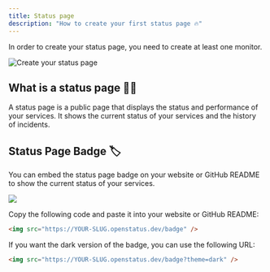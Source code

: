 ```yaml
---
title: Status page
description: "How to create your first status page 🔥"
---
```


In order to create your status page, you need to create at least one monitor.

<Frame caption="Create your status page">
  <img
    src="/images/status-page/status-page-empty.png"
    alt="Create your status page"
  />
</Frame>

## What is a status page 🧑‍🏫

A status page is a public page that displays the status and performance of your
services. It shows the current status of your services and the history of
incidents.

## Status Page Badge 🏷️

You can embed the status page badge on your website or GitHub README to show the
current status of your services.

<a href="https://status.openstatus.dev">
  <img src="https://status.openstatus.dev/badge" />
</a>

Copy the following code and paste it into your website or GitHub README:

```html
<img src="https://YOUR-SLUG.openstatus.dev/badge" />
```

If you want the dark version of the badge, you can use the following URL:

```html
<img src="https://YOUR-SLUG.openstatus.dev/badge?theme=dark" />
```
